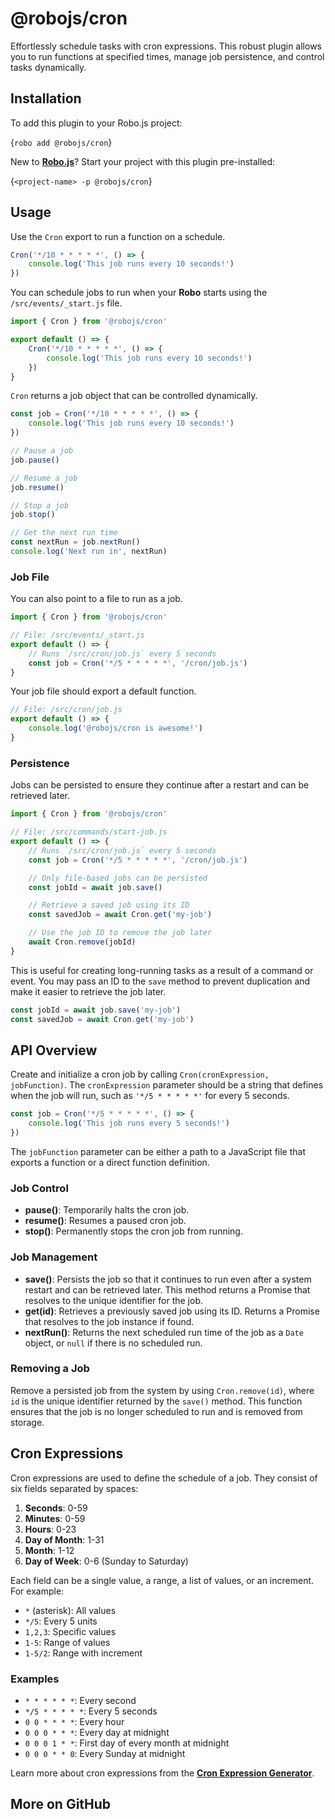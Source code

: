 
# @robojs/cron

Effortlessly schedule tasks with cron expressions. This robust plugin allows you to run functions at specified times, manage job persistence, and control tasks dynamically.

## Installation

To add this plugin to your Robo.js project:

<Terminal execute>{`robo add @robojs/cron`}</Terminal>

New to **[Robo.js](https://robojs.dev)**? Start your project with this plugin pre-installed:

<Terminal create>{`<project-name> -p @robojs/cron`}</Terminal>

## Usage

Use the `Cron` export to run a function on a schedule.

```javascript
Cron('*/10 * * * * *', () => {
	console.log('This job runs every 10 seconds!')
})
```

You can schedule jobs to run when your **Robo** starts using the `/src/events/_start.js` file.

```javascript
import { Cron } from '@robojs/cron'

export default () => {
	Cron('*/10 * * * * *', () => {
		console.log('This job runs every 10 seconds!')
	})
}
```

`Cron` returns a job object that can be controlled dynamically.

```javascript
const job = Cron('*/10 * * * * *', () => {
	console.log('This job runs every 10 seconds!')
})

// Pause a job
job.pause()

// Resume a job
job.resume()

// Stop a job
job.stop()

// Get the next run time
const nextRun = job.nextRun()
console.log('Next run in', nextRun)
```

### Job File

You can also point to a file to run as a job.

```javascript
import { Cron } from '@robojs/cron'

// File: /src/events/_start.js
export default () => {
	// Runs `/src/cron/job.js` every 5 seconds
	const job = Cron('*/5 * * * * *', '/cron/job.js')
}
```

Your job file should export a default function.

```javascript
// File: /src/cron/job.js
export default () => {
	console.log('@robojs/cron is awesome!')
}
```

### Persistence

Jobs can be persisted to ensure they continue after a restart and can be retrieved later.

```javascript
import { Cron } from '@robojs/cron'

// File: /src/commands/start-job.js
export default () => {
	// Runs `/src/cron/job.js` every 5 seconds
	const job = Cron('*/5 * * * * *', '/cron/job.js')

	// Only file-based jobs can be persisted
	const jobId = await job.save()

	// Retrieve a saved job using its ID
	const savedJob = await Cron.get('my-job')

	// Use the job ID to remove the job later
	await Cron.remove(jobId)
}
```

This is useful for creating long-running tasks as a result of a command or event. You may pass an ID to the `save` method to prevent duplication and make it easier to retrieve the job later.

```javascript
const jobId = await job.save('my-job')
const savedJob = await Cron.get('my-job')
```

## API Overview

Create and initialize a cron job by calling `Cron(cronExpression, jobFunction)`. The `cronExpression` parameter should be a string that defines when the job will run, such as `'*/5 * * * * *'` for every 5 seconds.

```js
const job = Cron('*/5 * * * * *', () => {
	console.log('This job runs every 5 seconds!')
})
```

The `jobFunction` parameter can be either a path to a JavaScript file that exports a function or a direct function definition.

### Job Control

- **pause()**: Temporarily halts the cron job.
- **resume()**: Resumes a paused cron job.
- **stop()**: Permanently stops the cron job from running.

### Job Management

- **save()**: Persists the job so that it continues to run even after a system restart and can be retrieved later. This method returns a Promise that resolves to the unique identifier for the job.
- **get(id)**: Retrieves a previously saved job using its ID. Returns a Promise that resolves to the job instance if found.
- **nextRun()**: Returns the next scheduled run time of the job as a `Date` object, or `null` if there is no scheduled run.

### Removing a Job

Remove a persisted job from the system by using `Cron.remove(id)`, where `id` is the unique identifier returned by the `save()` method. This function ensures that the job is no longer scheduled to run and is removed from storage.

## Cron Expressions

Cron expressions are used to define the schedule of a job. They consist of six fields separated by spaces:

1. **Seconds**: 0-59
2. **Minutes**: 0-59
3. **Hours**: 0-23
4. **Day of Month**: 1-31
5. **Month**: 1-12
6. **Day of Week**: 0-6 (Sunday to Saturday)

Each field can be a single value, a range, a list of values, or an increment. For example:

- `*` (asterisk): All values
- `*/5`: Every 5 units
- `1,2,3`: Specific values
- `1-5`: Range of values
- `1-5/2`: Range with increment

### Examples

- `* * * * * *`: Every second
- `*/5 * * * * *`: Every 5 seconds
- `0 0 * * * *`: Every hour
- `0 0 0 * * *`: Every day at midnight
- `0 0 0 1 * *`: First day of every month at midnight
- `0 0 0 * * 0`: Every Sunday at midnight

Learn more about cron expressions from the **[Cron Expression Generator](https://crontab.guru/)**.

<CardContainer><Card href="https://crontab.guru/" title="🔗 Crontab Guru" description="Tool to generate cron expressions."/>
<Card href="https://en.wikipedia.org/wiki/Cron#Cron_expression" title="📚 Cron Expression Wiki" description="Learn more about cron expressions."/>
</CardContainer>

## More on GitHub

<CardContainer><Card href="https://github.com/Wave-Play/robo.js/tree/main/packages/@robojs/cron" title="🔗 GitHub Repository" description="Explore source code on GitHub."/><Card href="/ref/framework" title="🔗 API Reference" description="Check out the entire API."/></CardContainer>
